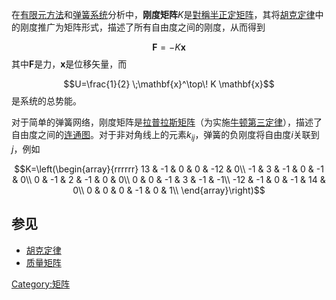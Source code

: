 {{Otheruses|胡克定律#胡克定律的张量形式|other=固体力学中的刚度张量}}

在[[有限元方法|有限元方法]]和[[弹簧系统|弹簧系统]]分析中，'''刚度矩阵'''''K''是[[對稱矩陣|對稱]][[半正定矩阵|半正定矩阵]]，其将[[胡克定律|胡克定律]]中的刚度推广为矩阵形式，描述了所有自由度之间的刚度，从而得到
:<math>\mathbf{F}=-K\mathbf{x}</math>
其中'''F'''是力，'''x'''是位移矢量，而
:<math>U=\frac{1}{2} \;\mathbf{x}^\top\! K \mathbf{x}</math>
是系统的总势能。

对于简单的弹簧网络，刚度矩阵是[[拉普拉斯矩阵|拉普拉斯矩阵]]（为实施[[牛顿第三定律|牛顿第三定律]]），描述了自由度之间的[[连通图|连通图]]。对于非对角线上的元素<math>k_{ij}</math>，弹簧的负刚度将自由度''i''关联到''j''，例如
:<math>K=\left(\begin{array}{rrrrrr}
 13 & -1 &  0 &  0 & -12 &  0\\
-1 &  3 & -1 &  0 & -1 &  0\\
 0 & -1 &  2 & -1 &  0 &  0\\
 0 &  0 & -1 &  3 & -1 & -1\\
-12 & -1 &  0 & -1 &  14 &  0\\
 0 &  0 &  0 & -1 &  0 &  1\\
\end{array}\right)</math>

==参见 ==
* [[胡克定律|胡克定律]]
* [[质量矩阵|质量矩阵]]

{{物理小作品}}

[[Category:矩阵|Category:矩阵]]